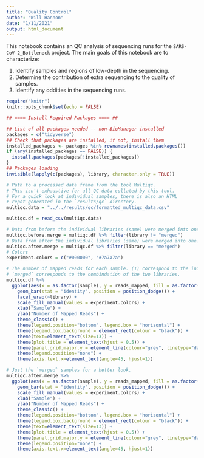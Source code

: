 ```yaml
---
title: "Quality Control"
author: "Will Hannon"
date: "1/11/2021"
output: html_document
---
```


This notebook contains an QC analysis of sequencing runs for the `SARS-CoV-2_Bottleneck` project. The main goals of this notebook are to characterize: 

1. Identify samples and regions of low-depth in the sequencing. 
2. Determine the contribution of extra sequencing to the quality of samples. 
3. Identify any oddities in the sequencing runs.

```r
require("knitr")
knitr::opts_chunk$set(echo = FALSE)
```

```r

## ==== Install Required Packages ==== ##

## List of all packages needed -- non-BioManager installed
packages = c("tidyverse")
## Check that packages are installed, if not, install them
installed_packages <- packages %in% rownames(installed.packages())
if (any(installed_packages == FALSE)) {
  install.packages(packages[!installed_packages])
}
## Packages loading
invisible(lapply(c(packages), library, character.only = TRUE))

```

```r

# Path to a processed data frame from the tool Multiqc.
# This isn't exhaustive for all QC data collated by this tool. 
# For a quick look at individual samples, there is also an HTML
# repot generated in the `results/qc` directory.
multiqc.data = "../../results/qc/formatted_multiqc_data.csv"

```

```r

multiqc.df = read_csv(multiqc.data)

# Data from before the individual libraries (same) were merged into one.
multiqc.before.merge = multiqc.df %>% filter(library != "merged")
# Data from after the individual libraries (same) were merged into one.
multiqc.after.merge = multiqc.df %>% filter(library == "merged")
# Colors 
experiment.colors = c("#000000", "#7a7a7a")
```


```r

# The number of mapped reads for each sample. (1) correspond to the initial sequencing. (2) corresponds to the supplementary sequencing.
# `merged` corresponds to the combindation of the two libraries. 
multiqc.df %>% 
  ggplot(aes(x = as.factor(sample), y = reads_mapped, fill = as.factor(replicate))) +
    geom_bar(stat = "identity", position = position_dodge()) + 
    facet_wrap(~library) +
    scale_fill_manual(values = experiment.colors) +
    xlab("Sample") +
    ylab("Number of Mapped Reads") +
    theme_classic() +
    theme(legend.position="bottom", legend.box = "horizontal") +
    theme(legend.box.background = element_rect(colour = "black")) +
    theme(text=element_text(size=13)) +
    theme(plot.title = element_text(hjust = 0.5)) +
    theme(panel.grid.major.y = element_line(colour="grey", linetype="dashed")) +
    theme(legend.position="none") +
    theme(axis.text.x=element_text(angle=45, hjust=1))

```

```r

# Just the `merged` samples for a better look.
multiqc.after.merge %>% 
  ggplot(aes(x = as.factor(sample), y = reads_mapped, fill = as.factor(replicate))) +
    geom_bar(stat = "identity", position = position_dodge()) + 
    scale_fill_manual(values = experiment.colors) +
    xlab("Sample") +
    ylab("Number of Mapped Reads") +
    theme_classic() +
    theme(legend.position="bottom", legend.box = "horizontal") +
    theme(legend.box.background = element_rect(colour = "black")) +
    theme(text=element_text(size=13)) +
    theme(plot.title = element_text(hjust = 0.5)) +
    theme(panel.grid.major.y = element_line(colour="grey", linetype="dashed")) +
    theme(legend.position="none") +
    theme(axis.text.x=element_text(angle=45, hjust=1))

```